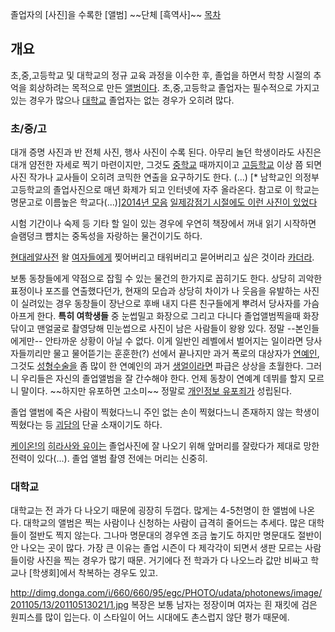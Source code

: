 졸업자의 [사진]을 수록한 [앨범]
~~단체 [흑역사]~~
[[목차]]
== 개요 ==
초,중,고등학교 및 대학교의 정규 교육 과정을 이수한 후, 졸업을 하면서 학창 시절의 추억을 회상하려는 목적으로 만든 [[앨범]]이다. 초,중,고등학교 졸업자는 필수적으로 가지고 있는 경우가 많으나 [[대학]]교 졸업자는 없는 경우가 오히려 많다. 

=== 초/중/고 ===
대개 증명 사진과 반 전체 사진, 행사 사진이 수록 된다. 아무리 놀던 학생이라도 사진은 대개 얌전한 자세로 찍기 마련이지만, 그것도 [[중학교]] 때까지이고 [[고등학교]] 이상 쯤 되면 사진 작가나 교사들이 오히려 코믹한 연출을 요구하기도 한다. (...)  [* 남학교인 의정부고등학교의 졸업사진으로 매년 화제가 되고 인터넷에 자주 올라온다. 참고로 이 학교는 명문고로 이름높은 학교다(...)][http://blog.naver.com/zeus8840/220069960057 2014년 모음] [http://bbs2.ruliweb.daum.net/gaia/do/ruliweb/default/etc/325/read?articleId=22168126&objCate1=&bbsId=G005&searchKey=subjectNcontent&itemGroupId=&itemId=143&sortKey=depth&searchValue=%EC%9D%B4%EC%83%81&platformId=&pageIndex=1 일제강점기 시절에도 이런 사진이 있었다]

시험 기간이나 숙제 등 기타 할 일이 있는 경우에 우연히 책장에서 꺼내 읽기 시작하면 슬램덩크 뺨치는 중독성을 자랑하는 물건이기도 하다.

[[현대레알사전]] 왈 [[여자]]들에게 찢어버리고 태워버리고 묻어버리고 싶은 것이라 [[카더라]].

보통 동창들에게 약점으로 잡힐 수 있는 물건의 한가지로 꼽히기도 한다. 상당히 괴악한 표정이나 포즈를 연출했다던가, 현재의 모습과 상당히 차이가 나 웃음을 유발하는 사진이 실려있는 경우 동창들이 장난으로 후배 내지 다른 친구들에게 뿌려서 당사자를 가슴아프게 한다. '''특히 여학생들''' 중 눈썹밀고 화장으로 그리고 다니다 졸업앨범찍을때 화장 닦이고 맨얼굴로 촬영당해 민눈썹으로 사진이 남은 사람들이 왕왕 있다. 정말 --본인들에게만-- 안타까운 상황이 아닐 수 없다. 이게 일반인 레벨에서 벌어지는 일이라면 당사자들끼리만 물고 물어뜯기는 훈훈한(?) 선에서 끝나지만 과거 폭로의 대상자가 [[연예인]], 그것도 [[성형수술]]을 좀 많이 한 연예인의 과거 [[생얼]]이라면 파급은 상상을 초월한다. 그러니 우리들은 자신의 졸업앨범을 잘 간수해야 한다. 언제 동창이 연예계 데뷔를 할지 모르니 말이다. ~~하지만 유포하면 고소미~~ 정말로 [[개인정보 유포]]죄가 성립된다.

졸업 앨범에 죽은 사람이 찍혔다느니 주인 없는 손이 찍혔다느니 존재하지 않는 학생이 찍혔다는 등 [[괴담]]의 단골 소재이기도 하다.

[[케이온!]]의 [[히라사와 유이]]는 졸업사진에 잘 나오기 위해 앞머리를 잘랐다가 제대로 망한 전력이 있다(...). 졸업 앨범 촬영 전에는 머리는 신중히.
=== 대학교 ===
대학교는 전 과가 다 나오기 때문에 굉장히 두껍다. 많게는 4-5천명이 한 앨범에 나온다. 대학교의 앨범은 찍는 사람이나 신청하는 사람이 급격히 줄어드는 추세다. 많은 대학들이 절반도 찍지 않는다. 그나마 명문대의 경우엔 조금 높기도 하지만 명문대도 절반이 안 나오는 곳이 많다. 가장 큰 이유는 졸업 시즌이 다 제각각이 되면서 생판 모르는 사람들이랑 사진을 찍는 경우가 많기 때문. 거기에다 전 학과가 다 나오느라 값만 비싸고 학교나 [학생회]에서 착복하는 경우도 있고.

http://dimg.donga.com/i/660/660/95/egc/PHOTO/udata/photonews/image/201105/13/20110513021/1.jpg
복장은 보통 남자는 정장이며 여자는 흰 재킷에 검은 원피스를 많이 입는다. 이 스타일이 어느 시대에도 촌스럽지 않단 평가 때문에.

